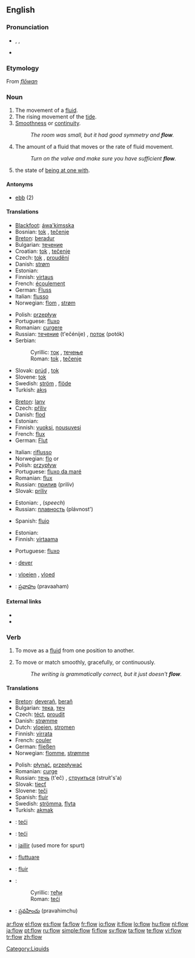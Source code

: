 ==English==

===Pronunciation===
* {{enPR|flō}}, {{IPA|/fləʊ/}}, {{SAMPA|/fl@U/}}
* {{rhymes|əʊ}}

===Etymology===
From {{etyl|ang}} ''[[flōwan]]''

===Noun===
{{en-noun|s|-}}

# The movement of a [[fluid]].
# The rising movement of the [[tide]].
# [[smoothness|Smoothness]] or [[continuity]].
#: ''The room was small, but it had good symmetry and '''flow'''.''
# The amount of a fluid that moves or the rate of fluid movement.
#: ''Turn on the valve and make sure you have sufficient '''flow'''.''
# {{psychology}} the state of [[be at one with|being at one with]].

====Antonyms====
* [[ebb]] (2)

====Translations====
{{trans-top|the movement of a fluid}}
* [[Blackfoot]]: [[áwa'kimsska]]
* Bosnian: [[tok]] {{m}}, [[tečenje]] {{n}}
* [[Breton]]: [[beradur]] {{m}}
* Bulgarian: [[течение]] {{n}}
* Croatian: [[tok]] {{m}}, [[tečenje]] {{n}}
* Czech: [[tok]] {{m}}, [[proudění]] {{n}}
* Danish: [[strøm]] {{c}}
* Estonian: {{t|et|vool}}
* Finnish: [[virtaus]]
* French: [[écoulement]] {{m}}
* German: [[Fluss]] {{m}}
* Italian: [[flusso]] {{m}}
* Norwegian: [[flom]] {{m}}, [[strøm]] {{m}}
{{trans-mid}}
* Polish: [[przepływ]] {{m}}
* Portuguese: [[fluxo]] {{m}}
* Romanian: [[curgere]] {{f}}
* Russian: [[течение]] (t'ečénije) {{n}}, [[поток]] (potók) {{m}}
* Serbian:
*: Cyrillic: [[ток]] {{m}}, [[течење]] {{n}}
*: Roman: [[tok#Serbian|tok]] {{m}}, [[tečenje#Serbian|tečenje]] {{n}}
* Slovak: [[prúd]] {{m}}, [[tok]] {{m}}
* Slovene: [[tok]] {{m}}
* Swedish: [[ström]] {{c}}, [[flöde]] {{n}}
* Turkish: [[akış]]
{{trans-bottom}}

{{trans-top|the rising movement of the tide}}
* [[Breton]]: [[lanv]] {{m}}
* Czech: [[příliv]] {{m}}
* Danish: [[flod]]
* Estonian: {{t|et|tõus}}
* Finnish: [[vuoksi]], [[nousuvesi]]
* French: [[flux]] {{m}}
* German: [[Flut]] {{f}}
{{trans-mid}}
* Italian: [[riflusso]] {{n}}
* Norwegian: [[flo]] {{f}} or {{m}}
* Polish: [[przypływ]] {{m}}
* Portuguese: [[fluxo da maré]]
* Romanian: [[flux]] {{n}}
* Russian: [[прилив]] (prilív) {{m}}
* Slovak: [[príliv]] {{m}}
{{trans-bottom}}

{{trans-top|smoothness or continuity}}
* Estonian: {{t|et|sujuvus}}, {{t|et|ladusus}} (''speech'')
* Russian: [[плавность]] (plávnost') {{f}}
{{trans-mid}}
* Spanish: [[flujo]] {{m}}
{{trans-bottom}}

{{trans-top|rate of fluid movement}}
* Estonian: {{t|et|vool}}
* Finnish: [[virtaama]]
{{trans-mid}}
* Portuguese: [[fluxo]]
{{trans-bottom}}

{{trans-top|being at one with}}
{{trans-mid}}
{{trans-bottom}}

{{checktrans}}

* {{ttbc|Breton}}: [[dever]] {{m}}
* {{ttbc|Dutch}}: [[vloeien]] {{n}}, [[vloed]] {{m}}
* {{ttbc|Telugu}}: [[ప్రవాహం]] (pravaaham)

====External links====
* {{pedialite}}
* {{pedialite|flow (psychology)}}

===Verb===
{{en-verb}}

# {{intransitive}} To move as a [[fluid]] from one position to another.
# {{intransitive}} To move or match smoothly, gracefully, or continuously.
#: ''The writing is grammatically correct, but it just doesn't '''flow'''.''

====Translations====
{{trans-top|move as a fluid}}
* [[Breton]]: [[deverañ]], [[berañ]]
* Bulgarian: [[тека]], [[теч]]
* Czech: [[téct]], [[proudit]]
* Danish: [[strømme]]
* Dutch: [[vloeien]], [[stromen]]
* Finnish: [[virrata]]
* French: [[couler]]
* German: [[fließen]]
* Norwegian: [[flomme]], [[strømme]]
{{trans-mid}}
* Polish: [[płynąć]], [[przepływać]]
* Romanian: [[curge]]
* Russian: [[течь]] (t'eč) {{impf}}, [[струиться]] (struít's'a) {{impf}}
* Slovak: [[tiecť]]
* Slovene: [[teči]]
* Spanish: [[fluir]]
* Swedish: [[strömma]], [[flyta]]
* Turkish: [[akmak]]
{{trans-bottom}}

{{checktrans}}
* {{ttbc|Bosnian}}: [[teći]]
* {{ttbc|Croatian}}: [[teći]]
* {{ttbc|French}}: [[jaillir]] (used more for spurt)
* {{ttbc|Italian}}: [[fluttuare]]
* {{ttbc|Portuguese}}: [[fluir]]
* {{ttbc|Serbian}}:
*: Cyrillic: [[тећи]]
*: Roman: [[teći#Serbian|teći]]
* {{ttbc|Telugu}}: [[ప్రవహించు]] (pravahimchu)

[[Category:Liquids]]

[[ar:flow]]
[[el:flow]]
[[es:flow]]
[[fa:flow]]
[[fr:flow]]
[[io:flow]]
[[it:flow]]
[[lo:flow]]
[[hu:flow]]
[[nl:flow]]
[[ja:flow]]
[[pt:flow]]
[[ru:flow]]
[[simple:flow]]
[[fi:flow]]
[[sv:flow]]
[[ta:flow]]
[[te:flow]]
[[vi:flow]]
[[tr:flow]]
[[zh:flow]]